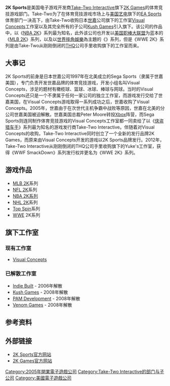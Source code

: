 {{noteTA
|G1=Games
|1=zh-cn:Rockstar乒乓球; zh-tw:實況桌球;
}}
{{Infobox Company 
| company_name = 2K Sports
| company_logo = 2K Sports Logo.svg
| company_type = [[Take-Two_Interactive|Take-Two Interactive]]的子公司
| foundation = 2005年1月25日
| location = {{USA}}[[加利福尼亚州|加利福尼亚州]][[诺瓦托|诺瓦托]]
| key_people = Christoph Hartmann (董事長)
| industry = [[电子游戏|电子游戏]]
| products = [[MLB_2K|MLB 2K]]系列<br />[[NBA_2K|NBA 2K]]系列<br />[[NHL_2K|NHL 2K]]系列<br />[[上旋高手|上旋高手]]系列<br />[[WWE_2K|WWE 2K]]系列
| revenue = 
| operating_income  = 
| net_income = 	 		
| num_employees = 
| homepage = [https://web.archive.org/web/20090713061602/http://www.2ksports.com/ www.2ksports.com]
}}
'''2K Sports'''是美国电子游戏开发商[[Take-Two_Interactive|Take-Two Interactive]]旗下[[2K_Games|2K Games]]的体育竞技游戏部门。Take-Two为了在体育竞技游戏市场上与[[美国艺电|美国艺电]]旗下的[[EA_Sports|EA Sports]]体育部门一决高下，由Take-Two收购日本[[世嘉|世嘉]]公司旗下的工作室[[Visual_Concepts|Visual Concepts]]工作室以及其完全所有的子公司[[Kush_Games|Kush Games]]引入旗下。该公司的作品中，以《[[NBA_2K系列|NBA 2K]]》系列最为知名，此外该公司也开发以[[美国职棒大联盟|美国职棒大联盟]]为蓝本的《[[MLB_2K|MLB 2K]]》系列，以及以[[世界摔角娛樂|世界摔角娛樂]]為主題的《{{link-en|WWE 2K|WWE 2K}}》系列，但是《WWE 2K》系列是由Take-Two从刚刚倒闭的[[THQ|THQ]]公司手里收购旗下的{{link-en|Yuke's|Yuke's}}工作室而来。

==大事记==
2K Sports的前身是日本世嘉公司1997年在北美成立的Sega Sports（隶属于世嘉美国），专门负责开发世嘉品牌的体育竞技游戏，开发小组名叫Visual Concepts，涉足的题材有橄榄球、篮球、冰球、棒球与网球。当时的Visual Concepts还只是一个不隶属于任何一家公司的独立工作室，而游戏发行交给了世嘉美国，在Visual Concepts游戏取得一系列成功之后，世嘉收购了Visual Concepts。2005年，世嘉由于在次世代主机争霸中战败等原因，世嘉在北美的分公司世嘉美国被迫解散。世嘉美国总裁Peter Moore转投[[Xbox|Xbox]]阵营，而Sega Sports则连同制作体育竞技游戏的Visual Concepts工作室都一同卖给了以《[[侠盗猎车手系列|侠盗猎车手]]》系列最为知名的游戏发行商Take-Two Interactive。伴随着对Visual Concepts的收购，Take-Two Interactive同时创立了一个全新的发行品牌2K Games，而原来由Visual Concepts开发的游戏以2K Sports品牌发行。2012年，Take-Two Interactive从刚刚倒闭的THQ公司手里收购旗下的Yuke's工作室，获得《WWF SmackDown》系列发行权并更名为《WWE 2K》系列。

== 游戏作品 ==
*[[MLB_2K|MLB 2K]]系列
*[https://en.m.wikipedia.org/wiki/NFL_2K NFL 2K]{{Wayback|url=https://en.m.wikipedia.org/wiki/NFL_2K |date=20201112042403 }}系列
*[[NBA_2K系列|NBA 2K系列]]
*[[NHL_2K系列|NHL 2K]]系列
*[https://en.m.wikipedia.org/wiki/Top_Spin_(video_game) Top Spin]{{Wayback|url=https://en.m.wikipedia.org/wiki/Top_Spin_(video_game) |date=20201104151825 }}系列
*[[WWE|WWE]] 2K系列

==旗下工作室==
===现有工作室===
*[[Visual_Concepts|Visual Concepts]]

===已解散工作室===
*[[Indie_Built|Indie Built]] - 2006年解散
*[[Kush_Games|Kush Games]] - 2008年解散
*[[PAM_Development|PAM Development]] - 2008年解散
*[[Venom_Games|Venom Games]] - 2008年解散

== 参考资料 ==
{{reflist}}

== 外部链接 ==
*[https://web.archive.org/web/20090713061602/http://www.2ksports.com/ 2K Sports官方网站]{{en}}
*[https://web.archive.org/web/20100701170800/http://www.2kgames.com/ 2K Games官方网站]{{en}}

{{Take-Two Interactive}}

[[Category:2005年開業電子遊戲公司|Category:2005年開業電子遊戲公司]]
[[Category:Take-Two_Interactive的部门与子公司|Category:Take-Two Interactive的部门与子公司]]
[[Category:美國電子遊戲公司|Category:美國電子遊戲公司]]